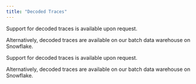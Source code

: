 ```yaml
---
title: "Decoded Traces"
---
```


Support for decoded traces is available upon request.

Alternatively, decoded traces are available on our batch data warehouse on Snowflake.

Support for decoded traces is available upon request.

Alternatively, decoded traces are available on our batch data warehouse on Snowflake.


